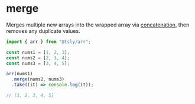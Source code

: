 # merge

Merges multiple new arrays into the wrapped array via [concatenation](https://developer.mozilla.org/en-US/docs/Web/JavaScript/Reference/Global_Objects/Array/concat), then removes any duplicate values.

```ts copy codesandbox=tsly
import { arr } from "@tsly/arr";

const nums1 = [1, 2, 3];
const nums2 = [2, 3, 4];
const nums3 = [3, 4, 5];

arr(nums1)
  .merge(nums2, nums3)
  .take((it) => console.log(it));

// [1, 2, 3, 4, 5]
```